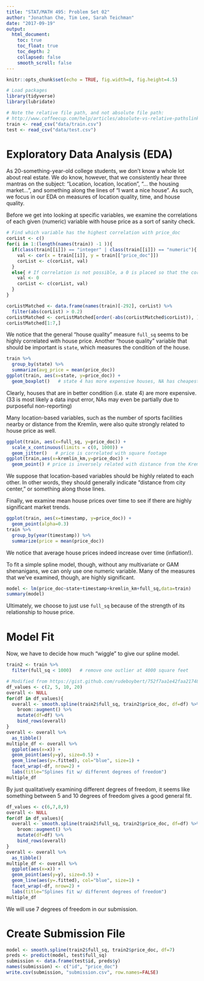 ```yaml
---
title: "STAT/MATH 495: Problem Set 02"
author: "Jonathan Che, Tim Lee, Sarah Teichman"
date: "2017-09-19"
output:
  html_document:
    toc: true
    toc_float: true
    toc_depth: 2
    collapsed: false
    smooth_scroll: false
---
```


```r
knitr::opts_chunk$set(echo = TRUE, fig.width=8, fig.height=4.5)

# Load packages
library(tidyverse)
library(lubridate)

# Note the relative file path, and not absolute file path:
# http://www.coffeecup.com/help/articles/absolute-vs-relative-pathslinks/
train <- read_csv("data/train.csv")
test <- read_csv("data/test.csv")
```


# Exploratory Data Analysis (EDA)

As 20-something-year-old college students, we don't know a whole lot about real estate. We do know, however, that we consistently hear three mantras on the subject: "Location, location, location", "... the housing market...", and something along the lines of "I want a nice house". As such, we focus in our EDA on measures of location quality, time, and house quality.

Before we get into looking at specific variables, we examine the correlations of each given (numeric) variable with house price as a sort of sanity check.

```r
# Find which variable has the highest correlation with price_doc
corList <- c()
for(i in 1:(length(names(train)) -1 )){
  if(class(train[[i]]) == "integer" | class(train[[i]]) == "numeric"){
    val <- cor(x = train[[i]], y = train[["price_doc"]])
    corList <- c(corList, val)
  }
  else{ # If correlation is not possible, a 0 is placed so that the correlation matches with the column name
    val <- 0
    corList <- c(corList, val)
  }
}

corListMatched <- data.frame(names(train)[-292], corList) %>%
  filter(abs(corList) > 0.2) 
corListMatched <- corListMatched[order(-abs(corListMatched$corList)), ]
corListMatched[1:7,]
```

We notice that the general "house quality" measure `full_sq` seems to be highly correlated with house price. Another "house quality" variable that should be important is `state`, which measures the condition of the house.

```r
train %>%
  group_by(state) %>%
  summarize(avg_price = mean(price_doc))
ggplot(train, aes(x=state, y=price_doc)) +
  geom_boxplot()   # state 4 has more expensive houses, NA has cheapest houses (in general)
```

Clearly, houses that are in better condition (i.e. state 4) are more expensive. (33 is most likely a data input error, NAs may even be partially due to purposeful non-reporting)

Many location-based variables, such as the number of sports facilities nearby or distance from the Kremlin, were also quite strongly related to house price as well.

```r
ggplot(train, aes(x=full_sq, y=price_doc)) +
  scale_x_continuous(limits = c(0, 1000)) + 
  geom_jitter()   # price is correlated with square footage
ggplot(train,aes(x=kremlin_km,y=price_doc)) +
  geom_point() # price is inversely related with distance from the Kremlin
```

We suppose that location-based variables should be highly related to each other. In other words, they should generally indicate "distance from city center," or something along those lines.

Finally, we examine mean house prices over time to see if there are highly significant market trends.

```r
ggplot(train, aes(x=timestamp, y=price_doc)) +
  geom_point(alpha=0.3)
train %>%
  group_by(year(timestamp)) %>%
  summarize(price = mean(price_doc))
```

We notice that average house prices indeed increase over time (inflation!).

To fit a simple spline model, though, without any multivariate or GAM shenanigans, we can only use one numeric variable. Many of the measures that we've examined, though, are highly significant.

```r
model <- lm(price_doc~state+timestamp+kremlin_km+full_sq,data=train)
summary(model)
```

Ultimately, we choose to just use `full_sq` because of the strength of its relationship to house price.

# Model Fit

Now, we have to decide how much "wiggle" to give our spline model.

```r
train2 <- train %>%
  filter(full_sq < 1000)   # remove one outlier at 4000 square feet

# Modified from https://gist.github.com/rudeboybert/752f7aa1e42faa2174822dd29bfaf959
df_values <- c(2, 5, 10, 20)
overall <- NULL
for(df in df_values){
  overall <- smooth.spline(train2$full_sq, train2$price_doc, df=df) %>%
    broom::augment() %>%
    mutate(df=df) %>%
    bind_rows(overall)
}
overall <- overall %>% 
  as_tibble()
multiple_df <- overall %>% 
  ggplot(aes(x=x)) +
  geom_point(aes(y=y), size=0.5) +
  geom_line(aes(y=.fitted), col="blue", size=1) +
  facet_wrap(~df, nrow=2) +
  labs(title="Splines fit w/ different degrees of freedom")
multiple_df
```

By just qualitatively examining different degrees of freedom, it seems like something between 5 and 10 degrees of freedom gives a good general fit.

```r
df_values <- c(6,7,8,9)
overall <- NULL
for(df in df_values){
  overall <- smooth.spline(train2$full_sq, train2$price_doc, df=df) %>%
    broom::augment() %>%
    mutate(df=df) %>%
    bind_rows(overall)
}
overall <- overall %>% 
  as_tibble()
multiple_df <- overall %>% 
  ggplot(aes(x=x)) +
  geom_point(aes(y=y), size=0.5) +
  geom_line(aes(y=.fitted), col="blue", size=1) +
  facet_wrap(~df, nrow=2) +
  labs(title="Splines fit w/ different degrees of freedom")
multiple_df
```

We will use 7 degrees of freedom in our submission.

# Create Submission File

```r
model <- smooth.spline(train2$full_sq, train2$price_doc, df=7)
preds <- predict(model, test$full_sq)
submission <- data.frame(test$id, preds$y)
names(submission) <- c("id", "price_doc")
write.csv(submission, "submission.csv", row.names=FALSE)
```

